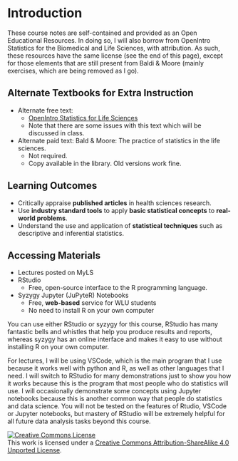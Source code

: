 # Introduction {.unnumbered}

These course notes are self-contained and provided as an Open Educational Resources. In doing so, I will also borrow from OpenIntro Statistics for the Biomedical and Life Sciences, with attribution. As such, these resources have the same license (see the end of this page), except for those elements that are still present from Baldi & Moore (mainly exercises, which are being removed as I go).

## Alternate Textbooks for Extra Instruction

- Alternate free text:
    - [OpenIntro Statistics for Life Sciences](https://www.openintro.org/book/biostat/)
    - Note that there are some issues with this text which will be discussed in class.
- Alternate paid text: Bald \& Moore: The practice of statistics in the life sciences.
    - Not required.
    - Copy available in the library. Old versions work fine.

## Learning Outcomes

- Critically appraise **published articles** in health sciences research.\lspace
- Use **industry standard tools** to apply **basic statistical concepts** to **real-world problems**.\lspace
- Understand the use and application of **statistical techniques** such as descriptive and inferential statistics.

## Accessing Materials

- Lectures posted on MyLS\lspace
- RStudio
    - Free, open-source interface to the R programming language.\lspace
- Syzygy Jupyter (JuPyteR) Notebooks
    - Free, **web-based** service for WLU students
    - No need to install R on your own computer\lspace

You can use either RStudio or syzygy for this course, RStudio has many fantastic bells and whistles that help you produce results and reports, whereas syzygy has an online interface and makes it easy to use without installing R on your own computer.

For lectures, I will be using VSCode, which is the main program that I use because it works well with python and R, as well as other languages that I need. I will switch to RStudio for many demonstrations just to show you how it works because this is the program that most people who do statistics will use. I will occasionally demonstrate some concepts using Jupyter notebooks because this is another common way that people do statistics and data science. You will not be tested on the features of Rtudio, VSCode or Jupyter notebooks, but mastery of RStudio will be extremely helpful for all future data analysis tasks beyond this course.


<a rel="license" href="http://creativecommons.org/licenses/by-sa/4.0/"><img alt="Creative Commons License" style="border-width:0" src="https://i.creativecommons.org/l/by-sa/4.0/88x31.png" /></a><br />This work is licensed under a <a rel="license" href="http://creativecommons.org/licenses/by-sa/4.0/">Creative Commons Attribution-ShareAlike 4.0 Unported License</a>.
